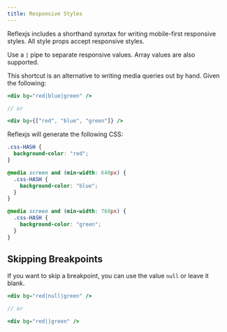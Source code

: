 ```yaml
---
title: Responsive Styles
---
```


Reflexjs includes a shorthand synxtax for writing mobile-first responsive styles. All style props accept responsive styles.

<Callout>
  
Use a `|` pipe to separate responsive values. Array values are also supported.


</Callout>


This shortcut is an alternative to writing media queries out by hand. Given the following:

```jsx
<div bg="red|blue|green" />

// or

<div bg={["red", "blue", "green"]} />
```

Reflexjs will generate the following CSS:

```css
.css-HASH {
  background-color: "red";
}

@media screen and (min-width: 640px) {
  .css-HASH {
    background-color: "blue";
  }
}

@media screen and (min-width: 768px) {
  .css-HASH {
    background-color: "green";
  }
}
```

## Skipping Breakpoints

If you want to skip a breakpoint, you can use the value `null` or leave it blank.

```jsx
<div bg="red|null|green" />

// or

<div bg="red||green" />
```

